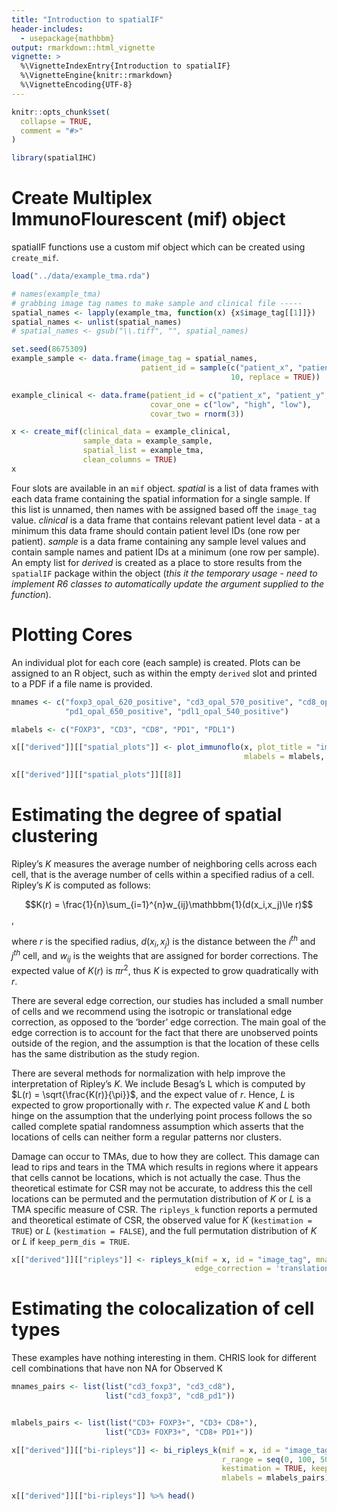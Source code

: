 ```yaml
---
title: "Introduction to spatialIF"
header-includes:
  - usepackage{mathbbm}
output: rmarkdown::html_vignette
vignette: >
  %\VignetteIndexEntry{Introduction to spatialIF}
  %\VignetteEngine{knitr::rmarkdown}
  %\VignetteEncoding{UTF-8}
---
```


```r
knitr::opts_chunk$set(
  collapse = TRUE,
  comment = "#>"
)

library(spatialIHC)
```

# Create Multiplex ImmunoFlourescent (mif) object 

spatialIF functions use a custom mif object which can be created using `create_mif`. 

```r

load("../data/example_tma.rda")

# names(example_tma)
# grabbing image tag names to make sample and clinical file -----
spatial_names <- lapply(example_tma, function(x) {x$image_tag[[1]]})
spatial_names <- unlist(spatial_names)
# spatial_names <- gsub("\\.tiff", "", spatial_names)

set.seed(8675309)
example_sample <- data.frame(image_tag = spatial_names,
                             patient_id = sample(c("patient_x", "patient_y", "patient_z"),
                                                 10, replace = TRUE))

example_clinical <- data.frame(patient_id = c("patient_x", "patient_y", "patient_z"),
                               covar_one = c("low", "high", "low"),
                               covar_two = rnorm(3))

x <- create_mif(clinical_data = example_clinical,
                sample_data = example_sample,
                spatial_list = example_tma,
                clean_columns = TRUE)
x

```

Four slots are available in an `mif` object. 
*spatial* is a list of data frames with each data frame containing the spatial 
information for a single sample. 
If this list is unnamed, then names with be assigned based off the `image_tag` value.
*clinical* is a data frame that contains relevant patient level data - at a 
minimum this data frame should contain patient level IDs (one row per patient). 
*sample* is a data frame containing any sample level values and contain sample 
names and patient IDs at a minimum (one row per sample). 
An empty list for *derived* is created as a place to store results from the 
`spatialIF` package within the object (*this it the temporary usage - need to implement R6 classes to automatically update the argument supplied to the function*).

# Plotting Cores

An individual plot for each core (each sample) is created. 
Plots can be assigned to an R object, such as within the empty `derived` slot and printed to a PDF if a file name is provided. 

```r
mnames <- c("foxp3_opal_620_positive", "cd3_opal_570_positive", "cd8_opal_520_positive",
            "pd1_opal_650_positive", "pdl1_opal_540_positive")

mlabels <- c("FOXP3", "CD3", "CD8", "PD1", "PDL1")

x[["derived"]][["spatial_plots"]] <- plot_immunoflo(x, plot_title = "image_tag", mnames = mnames,
                                                    mlabels = mlabels, cell_type = "classifier_label")

x[["derived"]][["spatial_plots"]][[8]]
```

# Estimating the degree of spatial clustering

Ripley's $K$ measures the average number of neighboring cells across each cell, that is the average number of cells within a specified radius of a cell. Ripley's $K$ is computed as follows:

$$K(r) = \frac{1}{n}\sum_{i=1}^{n}w_{ij}\mathbbm{1}(d(x_i,x_j)\le r)$$,

where $r$ is the specified radius, $d(x_i,x_j)$ is the distance between the $i^{th}$ and $j^{th}$ cell, and $w_{ij}$ is the weights that are assigned for border corrections. The expected value of $K(r)$ is $\pi r^2$, thus $K$ is expected to grow quadratically with $r$.

There are several edge correction, our studies has included a small number of cells and we recommend using the isotropic or translational edge correction, as opposed to the 'border' edge correction. The main goal of the edge correction is to account for the fact that there are unobserved points outside of the region, and the assumption is that the location of these cells has the same distribution as the study region.

There are several methods for normalization with help improve the interpretation of Ripley's $K$. We include Besag's L which is computed by $L(r) = \sqrt{\frac{K(r)}{\pi}}$, and the expect value of $r$. Hence, $L$ is expected to grow proportionally with $r$. The expected value $K$ and $L$ both hinge on the assumption that the underlying point process follows the so called complete spatial randomness assumption which asserts that the locations of cells can neither form a regular patterns nor clusters.

Damage can occur to TMAs, due to how they are collect. This damage can lead to rips and tears in the TMA which results in regions where it appears that cells cannot be locations, which is not actually the case. Thus the theoretical estimate for CSR may not be accurate, to address this the cell locations can be permuted and the permutation distribution of $K$ or $L$ is a TMA specific measure of CSR. The `ripleys_k` function reports a permuted and theoretical estimate of CSR, the observed value for $K$ (` kestimation = TRUE`) or $L$ (`kestimation = FALSE`), and the full permutation distribution of $K$ or $L$ if `keep_perm_dis = TRUE`.

```r

x[["derived"]][["ripleys"]] <- ripleys_k(mif = x, id = "image_tag", mnames = mnames[1], num_permutations = 1,
                                         edge_correction = 'translation', kestimation = TRUE,keep_perm_dis = FALSE)
```

# Estimating the colocalization of cell types
These examples have nothing interesting in them. CHRIS look for different cell combinations that have non NA for Observed K

```r

mnames_pairs <- list(list("cd3_foxp3", "cd3_cd8"),
                     list("cd3_foxp3", "cd8_pd1"))


mlabels_pairs <- list(list("CD3+ FOXP3+", "CD3+ CD8+"),
                     list("CD3+ FOXP3+", "CD8+ PD1+"))

x[["derived"]][["bi-ripleys"]] <- bi_ripleys_k(mif = x, id = "image_tag", mnames = mnames_pairs, num_permutations = 1,
                                               r_range = seq(0, 100, 50), edge_correction = "translation", 
                                               kestimation = TRUE, keep_perm_dis = FALSE,
                                               mlabels = mlabels_pairs)

x[["derived"]][["bi-ripleys"]] %>% head()
```


